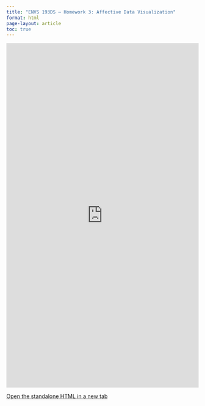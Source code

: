 ```yaml
---
title: "ENVS 193DS – Homework 3: Affective Data Visualization"
format: html
page-layout: article
toc: true
---
```


<iframe
  src="https://katefrankland.github.io/homework3/code/homework_3.html"
  width="100%"
  height="900px"
  style="border:none;">
</iframe>

[Open the standalone HTML in a new tab](https://katefrankland.github.io/homework3/code/homework_3.html)

